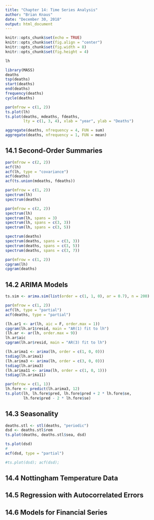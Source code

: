 ```yaml
---
title: "Chapter 14: Time Series Analysis"
author: "Brian Knaus"
date: "December 30, 2018"
output: html_document
---
```


```r
knitr::opts_chunk$set(echo = TRUE)
knitr::opts_chunk$set(fig.align = "center")
knitr::opts_chunk$set(fig.width = 8)
knitr::opts_chunk$set(fig.height = 4)
```


```r
lh
```



```r
library(MASS)
deaths
tsp(deaths)
start(deaths)
end(deaths)
frequency(deaths)
cycle(deaths)
```

```r
par(mfrow = c(1, 2))
ts.plot(lh)
ts.plot(deaths, mdeaths, fdeaths,
        lty = c(1, 3, 4), xlab = "year", ylab = "Deaths")
```


```r
aggregate(deaths, nfrequency = 4, FUN = sum)
aggregate(deaths, nfrequency = 1, FUN = mean)
```


## 14.1 Second-Order Summaries


```r
par(mfrow = c(2, 2))
acf(lh)
acf(lh, type = "covariance")
acf(deaths)
acf(ts.union(mdeaths, fdeaths))
```


```r
par(mfrow = c(1, 2))
spectrum(lh)
spectrum(deaths)
```


```r
par(mfrow = c(2, 2))
spectrum(lh)
spectrum(lh, spans = 3)
spectrum(lh, spans = c(3, 3))
spectrum(lh, spans = c(3, 5))
```


```r
spectrum(deaths)
spectrum(deaths, spans = c(3, 3))
spectrum(deaths, spans = c(3, 5))
spectrum(deaths, spans = c(3, 7))
```


```r
par(mfrow = c(1, 2))
cpgram(lh)
cpgram(deaths)
```


## 14.2 ARIMA Models


```r
ts.sim <- arima.sim(list(order = c(1, 1, 0), ar = 0.7), n = 200)
```

```r
par(mfrow = c(1, 2))
acf(lh, type = "partial")
acf(deaths, type = "partial")
```


```r
(lh.ar1 <- ar(lh, aic = F, order.max = 1))
cpgram(lh.ar1$resid, main = "AR(1) fit to lh")
(lh.ar <- ar(lh, order.max = 9))
lh.ar$aic
cpgram(lh.ar$resid, main = "AR(3) fit to lh")
```


```r
(lh.arima1 <- arima(lh, order = c(1, 0, 0)))
tsdiag(lh.arima1)
(lh.arima3 <- arima(lh, order = c(3, 0, 0)))
tsdiag(lh.arima3)
(lh.arima11 <- arima(lh, order = c(1, 0, 1)))
tsdiag(lh.arima11)
```


```r
par(mfrow = c(1, 1))
lh.fore <- predict(lh.arima3, 12)
ts.plot(lh, lh.fore$pred, lh.fore$pred + 2 * lh.fore$se,
        lh.fore$pred - 2 * lh.fore$se)
```


## 14.3 Seasonality


```r
deaths.stl <- stl(deaths, "periodic")
dsd <- deaths.stl$rem
ts.plot(deaths, deaths.stl$sea, dsd)
```


```r
ts.plot(dsd)
#
acf(dsd, type = "partial")

#ts.plot(dsd); acf(dsd); 

```





## 14.4 Nottingham Temperature Data



## 14.5 Regression with Autocorrelated Errors



## 14.6 Models for Financial Series



